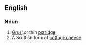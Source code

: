 ==English==

===Noun===
{{wikipedia}}
{{en-noun|-}}

# [[gruel|Gruel]] or thin [[porridge]]
# A Scottish form of [[cottage cheese]]